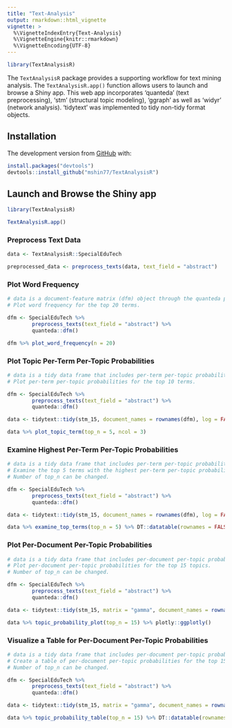 ```yaml
---
title: "Text-Analysis"
output: rmarkdown::html_vignette
vignette: >
  %\VignetteIndexEntry{Text-Analysis}
  %\VignetteEngine{knitr::rmarkdown}
  %\VignetteEncoding{UTF-8}
---
```


```r
library(TextAnalysisR)
```

The `TextAnalysisR` package provides a supporting workflow for text mining analysis. The `TextAnalysisR.app()` function allows users to launch and browse a Shiny app. This web app incorporates 'quanteda' (text preprocessing), 'stm' (structural topic modeling), 'ggraph' as well as 'widyr' (network analysis). 'tidytext' was implemented to tidy non-tidy format objects.

## Installation

The development version from [GitHub](https://github.com/mshin77/TextAnalysisR) with:

```r
install.packages("devtools")
devtools::install_github("mshin77/TextAnalysisR")
```

## Launch and Browse the Shiny app

```r
library(TextAnalysisR)

TextAnalysisR.app()
```

### Preprocess Text Data

```r
data <- TextAnalysisR::SpecialEduTech 

preprocessed_data <- preprocess_texts(data, text_field = "abstract")
```

### Plot Word Frequency

```r
# data is a document-feature matrix (dfm) object through the quanteda package.
# Plot word frequency for the top 20 terms.

dfm <- SpecialEduTech %>%
        preprocess_texts(text_field = "abstract") %>%
        quanteda::dfm()

dfm %>% plot_word_frequency(n = 20)
```

### Plot Topic Per-Term Per-Topic Probabilities

```r
# data is a tidy data frame that includes per-term per-topic probabilities (beta).
# Plot per-term per-topic probabilities for the top 10 terms.

dfm <- SpecialEduTech %>%
        preprocess_texts(text_field = "abstract") %>%
        quanteda::dfm()

data <- tidytext::tidy(stm_15, document_names = rownames(dfm), log = FALSE)

data %>% plot_topic_term(top_n = 5, ncol = 3)
```

### Examine Highest Per-Term Per-Topic Probabilities

```r
# data is a tidy data frame that includes per-term per-topic probabilities (beta).
# Examine the top 5 terms with the highest per-term per-topic probabilities.
# Number of top_n can be changed.

dfm <- SpecialEduTech %>%
        preprocess_texts(text_field = "abstract") %>%
        quanteda::dfm()

data <- tidytext::tidy(stm_15, document_names = rownames(dfm), log = FALSE)

data %>% examine_top_terms(top_n = 5) %>% DT::datatable(rownames = FALSE)
```

### Plot Per-Document Per-Topic Probabilities

```r
# data is a tidy data frame that includes per-document per-topic probabilities (gamma).
# Plot per-document per-topic probabilities for the top 15 topics.
# Number of top_n can be changed.

dfm <- SpecialEduTech %>%
        preprocess_texts(text_field = "abstract") %>%
        quanteda::dfm()

data <- tidytext::tidy(stm_15, matrix = "gamma", document_names = rownames(dfm), log = FALSE)

data %>% topic_probability_plot(top_n = 15) %>% plotly::ggplotly()
```

### Visualize a Table for Per-Document Per-Topic Probabilities

```r
# data is a tidy data frame that includes per-document per-topic probabilities (gamma).
# Create a table of per-document per-topic probabilities for the top 15 topics.
# Number of top_n can be changed.

dfm <- SpecialEduTech %>%
        preprocess_texts(text_field = "abstract") %>%
        quanteda::dfm()

data <- tidytext::tidy(stm_15, matrix = "gamma", document_names = rownames(dfm), log = FALSE)

data %>% topic_probability_table(top_n = 15) %>% DT::datatable(rownames = FALSE)
```




